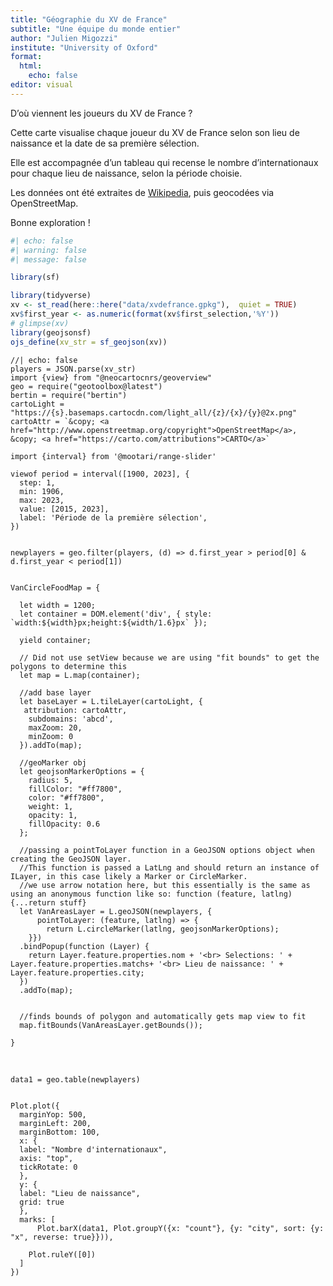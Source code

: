 ```yaml
---
title: "Géographie du XV de France"
subtitle: "Une équipe du monde entier"
author: "Julien Migozzi"
institute: "University of Oxford"
format:
  html:
    echo: false
editor: visual
---
```


D'où viennent les joueurs du XV de France ?

Cette carte visualise chaque joueur du XV de France selon son lieu de naissance et la date de sa première sélection.

Elle est accompagnée d'un tableau qui recense le nombre d'internationaux pour chaque lieu de naissance, selon la période choisie.

Les données ont été extraites de [Wikipedia](https://fr.wikipedia.org/wiki/Liste_des_s%C3%A9lectionn%C3%A9s_en_%C3%A9quipe_de_France_de_rugby_%C3%A0_XV), puis geocodées via OpenStreetMap.

Bonne exploration !

```r
#| echo: false
#| warning: false
#| message: false

library(sf)

library(tidyverse)
xv <- st_read(here::here("data/xvdefrance.gpkg"),  quiet = TRUE)
xv$first_year <- as.numeric(format(xv$first_selection,'%Y'))
# glimpse(xv)
library(geojsonsf)
ojs_define(xv_str = sf_geojson(xv))

```

```ojs
//| echo: false
players = JSON.parse(xv_str) 
import {view} from "@neocartocnrs/geoverview"
geo = require("geotoolbox@latest")
bertin = require("bertin")
cartoLight = "https://{s}.basemaps.cartocdn.com/light_all/{z}/{x}/{y}@2x.png"
cartoAttr = `&copy; <a href="http://www.openstreetmap.org/copyright">OpenStreetMap</a>, &copy; <a href="https://carto.com/attributions">CARTO</a>`

import {interval} from '@mootari/range-slider' 

viewof period = interval([1900, 2023], {
  step: 1,
  min: 1906,
  max: 2023,
  value: [2015, 2023],
  label: 'Période de la première sélection',
})


newplayers = geo.filter(players, (d) => d.first_year > period[0] &
d.first_year < period[1])


VanCircleFoodMap = {

  let width = 1200;
  let container = DOM.element('div', { style: `width:${width}px;height:${width/1.6}px` });
  
  yield container;
  
  // Did not use setView because we are using "fit bounds" to get the polygons to determine this
  let map = L.map(container);

  //add base layer
  let baseLayer = L.tileLayer(cartoLight, {
   attribution: cartoAttr,
    subdomains: 'abcd',
    maxZoom: 20,
    minZoom: 0
  }).addTo(map); 

  //geoMarker obj
  let geojsonMarkerOptions = {
    radius: 5,
    fillColor: "#ff7800",
    color: "#ff7800",
    weight: 1,
    opacity: 1,
    fillOpacity: 0.6
  };

  //passing a pointToLayer function in a GeoJSON options object when creating the GeoJSON layer. 
  //This function is passed a LatLng and should return an instance of ILayer, in this case likely a Marker or CircleMarker.
  //we use arrow notation here, but this essentially is the same as using an anonymous function like so: function (feature, latlng){...return stuff}
  let VanAreasLayer = L.geoJSON(newplayers, {
      pointToLayer: (feature, latlng) => {
        return L.circleMarker(latlng, geojsonMarkerOptions);
    }})
  .bindPopup(function (Layer) { 
    return Layer.feature.properties.nom + '<br> Selections: ' + Layer.feature.properties.matchs+ '<br> Lieu de naissance: ' + Layer.feature.properties.city; 
  })  
  .addTo(map);


  //finds bounds of polygon and automatically gets map view to fit
  map.fitBounds(VanAreasLayer.getBounds()); 
  
}
```

<br>

```ojs
data1 = geo.table(newplayers)


Plot.plot({
  marginYop: 500,
  marginLeft: 200,
  marginBottom: 100,
  x: {
  label: "Nombre d'internationaux", 
  axis: "top",
  tickRotate: 0
  },
  y: {
  label: "Lieu de naissance",
  grid: true
  },
  marks: [
      Plot.barX(data1, Plot.groupY({x: "count"}, {y: "city", sort: {y: "x", reverse: true}})),

    Plot.ruleY([0])
  ]
})



```
